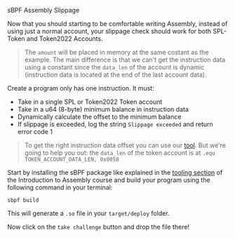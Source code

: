 
<ChallengeTitle>sBPF Assembly Slippage</ChallengeTitle>

Now that you should starting to be comfortable writing Assembly, instead of using just a normal account, your slippage check should work for both SPL-Token and Token2022 Accounts.

> The `amount` will be placed in memory at the same costant as the example. The main difference is that we can't get the instruction data using a constant since the `data_len` of the account is dynamic (instruction data is located at the end of the last account data).

Create a program only has one instruction. It must:
- Take in a single SPL or Token2022 Token account
- Take in a u64 (8-byte) minimum balance in instruction data
- Dynamically calculate the offset to the minimum balance
- If slippage is exceeded, log the string `Slippage exceeded` and return error code 1

> To get the right instruction data offset you can use our [tool](https://sbpf.xyz). But we're going to help you out: the `data_len` of the token account is at `.equ TOKEN_ACCOUNT_DATA_LEN, 0x0058`

Start by installing the sBPF package like explained in the [tooling section](en/courses/introduction-to-assembly/tooling) of the Introduction to Assembly course and build your program using the following command in your terminal:

```
sbpf build
```

This will generate a `.so` file in your `target/deploy` folder. 

Now click on the `take challenge` button and drop the file there!


<RequirementList>
  <Requirement
    title="Challenge 1: Testing the Slippage with SPL-Token"
    description="Your program should suceed when the amount of token in an SPL-Token Account is higher than the amount passed in."
  />

  <Requirement
    title="Challenge 2: Testing the Failure of a Slippage"
    description="Your program should fail when the amount of token in an Token Account is lower than the amount passed in."
  />

<Requirement
    title="Challenge 3: Testing the Slippage with Token2022"
    description="Your program should suceed when the amount of token in an Token2022 Account is higher than the amount passed in."
  />
</RequirementList>